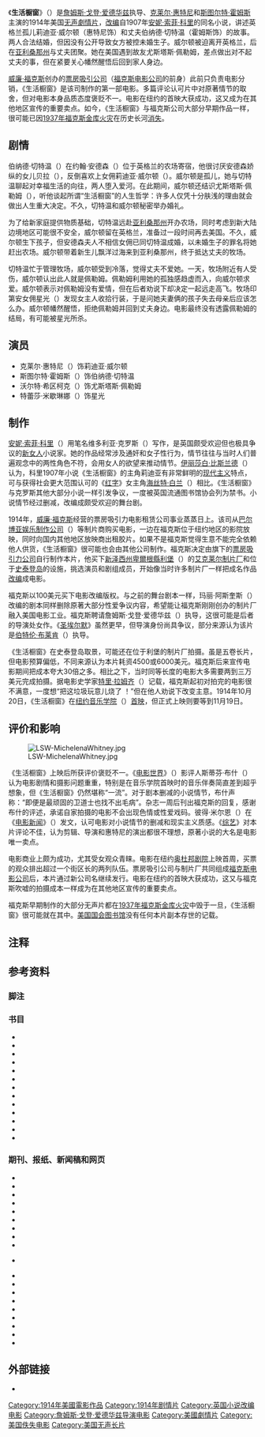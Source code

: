 {{Infobox film
| name           = 生活橱窗
| image          = Life's shop window still.jpg
| caption        = 众人在安德森农场看到莉迪亚·威尔顿的孩子
| starring       = {{Plainlist|
* [[克莱尔·惠特尼|克莱尔·惠特尼]]
* [[斯图尔特·霍姆斯|斯图尔特·霍姆斯]]
}}
| based_on       = 根据维多利亚·克罗斯的同名小说改编
| director       = {{Plainlist|
* [[詹姆斯·戈登·爱德华兹|詹姆斯·戈登·爱德华兹]]
}}
| screenplay     = 玛丽·阿斯奎斯
| studio         = [[福克斯电影公司|票房吸引公司]]
| distributor    = 票房吸引公司
| cinematography = 哈里·{{lang|en|A}}·菲什贝克
| released       = 1914年11月19日
| country        = 美国
| runtime        = 86分钟
}}
《'''生活橱窗'''》（{{lang-en|''Life's Shop Window''}}）是[[詹姆斯·戈登·爱德华兹|詹姆斯·戈登·爱德华兹]]执导、[[克莱尔·惠特尼|克莱尔·惠特尼]]和[[斯图尔特·霍姆斯|斯图尔特·霍姆斯]]主演的1914年美国[[无声电影|无声]][[劇情片|劇情片]]，[[电影版|改编]]自1907年[[安妮·索菲·科里|安妮·索菲·科里]]的同名小说，讲述英格兰孤儿莉迪亚·威尔顿（惠特尼饰）和丈夫伯纳德·切特温（霍姆斯饰）的故事。两人合法结婚，但因没有公开导致女方被控未婚生子。威尔顿被迫离开英格兰，后在[[亚利桑那州|亚利桑那州]]与丈夫团聚。她在美国遇到故友尤斯塔斯·佩勒姆，差点做出对不起丈夫的事，但在紧要关心幡然醒悟后回到家人身边。

[[威廉·福斯_(制片人)|威廉·福克斯]]创办的[[福克斯电影公司|票房吸引公司]]（[[福克斯电影公司|福克斯电影公司]]的前身）此前只负责电影分销，《生活橱窗》是该司制作的第一部电影。多篇评论认可片中对原著情节的取舍，但对电影本身品质态度褒贬不一。电影在纽约的首映大获成功，这又成为在其他地区宣传的重要卖点。如今，《生活橱窗》与福克斯公司大部分早期作品一样，很可能已因[[1937年福克斯金库火灾|1937年福克斯金库火灾]]在历史长河[[散失电影|消失]]。

== 剧情 ==
伯纳德·切特温（{{lang|en|Bernard Chetwin}}）在约翰·安德森（{{lang|en|John Anderson}}）位于英格兰的农场寄宿，他很讨厌安德森娇纵的女儿贝拉（{{lang|en|Bella}}），反倒喜欢上女佣莉迪亚·威尔顿（{{lang|en|Lydia Wilton}}）。威尔顿是孤儿，她与切特温聊起对幸福生活的向往，两人堕入爱河。在此期间，威尔顿还结识尤斯塔斯·佩勒姆（{{lang|en|Eustace Pelham}}），听他谈起所谓“生活橱窗”的人生哲学：许多人仅凭十分肤浅的理由就会做出人生重大决定。不久，切特温和威尔顿秘密举办婚礼。{{sfn|Life's Shop Window-American Film Institute}}{{sfn|Bush|1914|p=944}}

为了给新家庭提供物质基础，切特温远赴[[亚利桑那州|亚利桑那州]]开办农场，同时考虑到新大陆边境地区可能很不安全，威尔顿留在英格兰，准备过一段时间再去美国。不久，威尔顿生下孩子，但安德森夫人不相信女佣已同切特温成婚，以未婚生子的罪名将她赶出农场。威尔顿带着新生儿飘洋过海来到亚利桑那州，终于抵达丈夫的牧场。{{sfn|Life's Shop Window-American Film Institute}}{{sfn|Bush|1914|p=944}}

切特温忙于管理牧场，威尔顿受到冷落，觉得丈夫不爱她。一天，牧场附近有人受伤，威尔顿认出此人就是佩勒姆。佩勒姆利用她的孤独感趋虚而入，向威尔顿求爱。威尔顿表示对佩勒姆没有爱情，但在后者劝说下却决定一起远走高飞。牧场印第安女佣星光（{{lang|en|Starlight}}）发现女主人收拾行装，于是问她夫妻俩的孩子失去母亲后应该怎么办。威尔顿幡然醒悟，拒绝佩勒姆并回到丈夫身边。电影最终没有透露佩勒姆的结局，有可能被星光所杀。{{sfn|Life's Shop Window-American Film Institute}}{{sfn|Bush|1914|p=944}}

== 演员 ==
{{multiple image |align=right |direction=vertical |total_width=220 |header=宣传册
|image1=LSW-Herald-Front.jpg |caption1=电影宣传册外封
|image2=LSW-Herald-Back.jpg |caption2=宣传册内页，介绍电影在纽约大卖}}
* 克莱尔·惠特尼（{{lang|en|Claire Whitney}}）饰莉迪亚·威尔顿
* 斯图尔特·霍姆斯（{{lang|en|Stuart Holmes}}）饰伯纳德·切特温
* 沃尔特·希区柯克（{{lang|en|Walter Hitchcock}}）饰尤斯塔斯·佩勒姆
* 特蕾莎·米歇琳娜（{{lang|en|Theresa Michelena}}）饰星光{{sfn|Questions and Answers}}{{sfn|William Fox Presents Life's Shop Window}}

== 制作 ==
[[安妮·索菲·科里|安妮·索菲·科里]]（{{lang|en|Annie Sophie Cory}}）用笔名维多利亚·克罗斯（{{lang|en|Victoria Cross}}）写作，是英国颇受欢迎但也极具争议的[[新女人|新女人]]小说家{{sfn|Forward|1999|p=159}}{{sfn|Nelson|2000|pp=3–4, 70}}。她的作品经常涉及通奸和女子性行为{{sfn|Forward|1999|p=159}}{{sfn|Wilson|2013|p=63}}，情节往往与当时人们普遍观念中的两性角色不符，会用女人的欲望来推动情节{{sfn|Wilson|2013|p=63}}。[[伊丽莎白·比斯兰德|伊丽莎白·比斯兰德]]（{{lang|en|Elizabeth Bisland}}）认为，科里1907年小说《生活橱窗》的主角莉迪亚有非常鲜明的[[现代主义|现代主义]]特点，可与获得社会更大范围认可的《[[红字|红字]]》女主角[[海丝特·白兰|海丝特·白兰]]（{{lang|en|Hester Prynne}}）相比{{sfn|Bisland|1908|pp=226–236}}。《生活橱窗》与克罗斯其他大部分小说一样引发争议，一度被英国流通图书馆协会列为禁书{{sfn|Wilson|2013|p=63}}。小说情节经过删减{{sfn|'Life's Shop Window' Mild-Variety}}，改编成颇受欢迎的舞台剧{{sfn|Box Office Engages Array of Broadway Stars}}。

1914年，[[威廉·福斯_(制片人)|威廉·福克斯]]经营的票房吸引力电影租赁公司事业蒸蒸日上{{sfn|Solomon|2011|p=13}}。该司从[[巴尔博亚娱乐制作公司|巴尔博亚娱乐制作公司]]（{{lang|en|Balboa Amusement Producing Company}}）等制片商购买电影，一边在福克斯位于纽约地区的影院放映，同时向国内其他地区放映商出租胶片{{sfn|Slide|2001|pp=26–27}}。如果不是福克斯觉得生意不能完全依赖他人供货，《生活橱窗》很可能也会由其他公司制作{{sfn|Jura|Bardin|2007|p=70}}。福克斯决定由旗下的[[福克斯电影公司|票房吸引力公司]]自行制作本片{{sfn|Solomon|2011|p=14}}，他买下[[新泽西州|新泽西州]][[卑爾根縣|卑爾根縣]][[利堡_(新泽西州)|利堡]]（{{lang|en|Fort Lee}}）的[[艾克莱尔制片厂|艾克莱尔制片厂]]和位于[[史泰登岛|史泰登岛]]的设施{{sfn|Golden|1996|p=30}}{{sfn|Shepherd|2013|p=197}}，挑选演员和剧组成员，开始像当时许多制片厂一样把成名作品[[电影版|改编]]成电影{{sfn|Solomon|2011|p=14}}。

福克斯以100美元买下电影改编版权{{refn|group="注"|相当于{{Inflation-year|US}}年的{{Inflation|US|100|1914|fmt=c}}美元{{sfn|Federal Reserve Bank of Minneapolis-What’s a dollar worth?}}。}}{{sfn|Solomon|2011|p=14}}。与之前的舞台剧本一样，玛丽·阿斯奎斯（{{lang|en|Mary Asquith}}）改编的剧本同样删除原著大部分性爱争议内容{{sfn|Solomon|2011|p=14}}，希望能让福克斯刚刚创办的制片厂融入美国电影工业{{sfn|Shepherd|2013|p=197}}。福克斯聘请詹姆斯·戈登·爱德华兹（{{lang|en|J. Gordon Edwards}}）执导{{sfn|Solomon|2011|p=14}}，这很可能是后者的导演处女作。《[[圣埃尔默|圣埃尔默]]》虽然更早，但导演身份尚具争议，部分来源认为该片是[[伯特伦·布莱肯|伯特伦·布莱肯]]（{{lang|en|Bertram Bracken}}）执导。{{sfn|St. Elmo [motion picture]-Library of Congress}}{{sfn|St. Elmo-Catalogue of Feature Films}}

《生活橱窗》在史泰登岛取景，可能还在位于利堡的制片厂拍摄{{sfn| Koszarski|2005|p=198}}{{sfn|Ramsaye|1964|p=701}}。虽是五卷长片，但电影预算偏低{{sfn|Solomon|2011|p=227}}，不同来源认为本片耗资4500{{refn|group="注"|相当于{{Inflation-year|US}}年的{{Inflation|US|4500|1914|fmt=c}}美元{{sfn|Federal Reserve Bank of Minneapolis-What’s a dollar worth?}}。}}{{sfn|Ramsaye|1964|p=701}}或6000美元{{refn|group="注"|相当于{{Inflation-year|US}}年的{{Inflation|US|6000|1914|fmt=c}}美元{{sfn|Federal Reserve Bank of Minneapolis-What’s a dollar worth?}}。}}{{sfn|Solomon|2011|p=14}}{{sfn|Golden|1996|p=30}}。福克斯后来宣传电影期间把成本夸大30倍之多{{sfn|'Life's Shop Window' To-day-The Cincinnati Enquirer}}。相比之下，当时同等长度的电影大多需要两到三万美元完成拍摄{{refn|group="注"|相当于{{Inflation-year|US}}年的{{Inflation|US|20000|1914|fmt=c}}至{{Inflation|US|30000|1914|fmt=c}}美元{{sfn|Federal Reserve Bank of Minneapolis-What’s a dollar worth?}}。}}{{sfn|Finler|2003|p=41}}。据电影史学家[[特里·拉姆齐|特里·拉姆齐]]（{{lang|en|Terry Ramsaye}}）记载，福克斯起初对拍完的电影很不满意，一度想“把这垃圾玩意儿烧了 ！”但在他人劝说下改变主意{{sfn|Ramsaye|1964|p=701}}。1914年10月20日，《生活橱窗》在[[纽约音乐学院|纽约音乐学院]]（{{lang|en|Academy of Music}}）[[首演|首映]]{{sfn|Bush|1914|p=944}}{{sfn|More Stars-Variety}}，但正式上映则要等到11月19日{{sfn|Solomon|2011|p=227}}。

== 评价和影响 ==
[[File:LSW-MichelenaWhitney.jpg|thumb]]

《生活橱窗》上映后所获评价褒贬不一。《[[电影世界|电影世界]]》（''{{lang|en|The Moving Picture World}}''）影评人斯蒂芬·布什（{{lang|en|W. Stephen Bush}}）认为电影剧情和摄影问题重重，特别是在音乐学院首映时的音乐伴奏简直差到超乎想象，但《生活橱窗》仍然堪称“一流”。对于剧本删减的小说情节，布什声称：“即便是最顽固的卫道士也找不出毛病”。{{sfn|Bush|1914|p=944}}杂志一周后刊出福克斯的回复，感谢布什的评述，承诺自家拍摄的电影不会出现色情或性爱戏码{{sfn|Fox Agrees with Bush-The Moving Picture World}}。彼得·米尔恩（{{lang|en|Peter Milne}}）在《[[电影新闻|电影新闻]]》（''{{lang|en|Motion Picture News}}''）发文，认可电影对小说情节的删减和现实主义质感{{sfn|Milne|1914|p=40}}。《[[綜藝_(雜誌)|综艺]]》对本片评论不佳，认为剪辑、导演和惠特尼的演出都很不理想，原著小说的大名是电影唯一卖点{{sfn|Life's Shop Window-Variety}}。

电影商业上颇为成功，尤其受女观众青睐。电影在纽约[[奥杜邦舞厅|奥杜邦剧院]]上映首周，买票的观众排出超过一个街区长的两列队伍。{{sfn|Solomon|2011|p=14}}{{sfn|Notes of the Trade|The Moving Picture World|p=1098}}票房吸引公司与制片厂共同组成[[福克斯电影公司|福克斯电影公司]]后{{sfn|Solomon|2011|p=19}}，本片通过新公司名继续发行{{sfn|Fox Film Company Formed in Milwaukee|Motion Picture News|p=33}}。电影在纽约的首映大获成功，这又与福克斯吹嘘的拍摄成本一样成为在其他地区宣传的重要卖点{{sfn|'Life's Shop Window' To-day-The Cincinnati Enquirer}}{{sfn|William Fox Presents Life's Shop Window}}{{sfn|At the Galax Today|Asheville Citizen-Times|p=10}}。

福克斯早期制作的大部分无声片都在[[1937年福克斯金库火灾|1937年福克斯金库火灾]]中毁于一旦{{sfn|Slide|2000|p=13}}，《生活橱窗》很可能就在其中{{sfn|Tarbox|1983|pp=188, 208}}。[[國會圖書館_(美國)|美国国会图书馆]]没有任何本片副本存世的记载{{sfn|Life's Shop Window / Claire Whitney [motion picture]|American Silent Feature Film Database}}。
{{Clear}}

== 注释 ==
{{reflist|group="注"}}

== 参考资料 ==

=== 脚注 ===
{{reflist|30em}}

=== 书目 ===
{{refbegin}}
* {{cite book | author-last = Finler | author-first = Joel W. | title = The Hollywood Story | year = 2003 | publisher = Wallflower Press | isbn = 978-1-903364-66-6 | ref = harv | url = https://archive.org/details/hollywoodstory0000finl | accessdate = 2020-07-31}}
* {{cite book | author-last = Forward | author-first = Stephanie | chapter = Victoria Cross(e) | page = [https://archive.org/details/cambridgeguideto00sage_0/page/159 159] | title = The Cambridge Guide to Women's Writing in English | url = https://archive.org/details/cambridgeguideto00sage_0 | editor-last = Sage | editor1-first = Lorna | year = 1999 | publisher = Cambridge University Press | isbn = 978-0-521-66813-2 | ref = harv}}
* {{cite book | author-last = Golden | author-first = Eve | title = Vamp: The Rise and Fall of Theda Bara | year = 1996 | publisher = Vestal Press | isbn = 978-1-879511-32-3 | ref = harv}}
* {{cite book | author1-last = Jura | author1-first = Jean-Jacques | author2-last = Bardin | author2-first = Rodney Norman | title = Balboa Films: A History and Filmography of the Silent Film Studio | year = 2007 | isbn = 978-0-7864-3098-7 | publisher = McFarland | ref = harv}}
* {{cite book | author-last = Koszarski | author-first = Richard | title = Fort Lee: The Film Town (1904–2004) | year = 2005 | publisher = Indiana University Press | isbn = 978-0-86196-652-3 | ref = harv}}
* {{cite book | editor-last = Nelson | editor-first = Carolyn Christensen | title = A New Woman Reader: Fiction, Articles and Drama of the 1890s | year = 2000 | publisher = Broadview Press | isbn = 978-1-55111-295-4 | ref = harv | url = https://archive.org/details/newwomanreaderfi0000unse | accessdate = 2020-07-31}}
* {{cite book | author-last = Ramsaye | author-first = Terry | title = A Million and One Nights: A History of the Motion Picture | year = 1964 | origyear = 1926 | publisher = Routledge | isbn = 978-0-7146-1588-2 | ref = harv}}
* {{cite book | author-last = Shepherd | author-first = David J. | title = The Bible on Silent Film: Spectacle, Story and Scripture in the Early Cinema | year = 2013 | publisher = Cambridge University Press | isbn = 978-1-107-04260-5 | ref = harv}}
* {{cite book | author-last = Slide | author-first = Anthony | title = Nitrate Won't Wait: A History of Film Preservation in the United States | year = 2000 | publisher = McFarland | isbn = 978-0-7864-0836-8 | ref = harv}}
* {{cite book | author-last = Slide | author-first = Anthony | title = The New Historical Dictionary of the American Film Industry | url = https://archive.org/details/newhistoricaldic0000slid | edition = 2nd | publisher = Scarecrow Press | isbn = 978-1-57886-015-9 | year = 2001 | ref = harv}}
* {{cite book | author-last = Solomon | author-first = Aubrey | title = The Fox Film Corporation, 1915–1935: A History and Filmography | year = 2011 | publisher = McFarland | isbn = 978-0-7864-6286-5 | ref = harv}}
* {{cite book | author-last = Tarbox | author-first = Charles H. | title = Lost Films 1895–1917 | publisher = Jef Films | year = 1983 | isbn = 978-0-9610916-0-6 | ref = harv}}
* {{cite book | author-last = Wilson | author-first = Nicola | chapter = Circulating Morals (1900–1915) | title = Prudes on the Prowl: Fiction and Obscenity in England, 1850 to the Present Day | editor1-last = Bradshaw | editor1-first = David | editor2-last = Potter | editor2-first = Rachel | pages = 52–70 | publisher = Oxford University Press | year = 2013 | isbn = 978-0-19-969756-4 | ref = harv}}
{{refend}}

=== 期刊、报纸、新闻稿和网页 ===
{{refbegin}}
* {{cite journal | author-last = Bush | author-first = W. Stephen | title = Life's Shop Window | journal = The Moving Picture World | volume = 22 | issue = 7 | date = 1914-11-14 | page = 944 | accessdate = 2020-07-31 | ref = harv | url = https://archive.org/stream/movingpicturewor22newy#page/944/mode/1up/}}
* {{cite web | title = Life's Shop Window | work = Catalogue of Feature Films | publisher = American Film Institute | url = http://www.afi.com/members/catalog/DetailView.aspx?s=1&Movie=1803 | accessdate = 2015-01-09 | archiveurl = https://web.archive.org/web/20181217014814/https://catalog.afi.com/Catalog/moviedetails/1803 | deadurl = yes | archivedate = 2018-12-17 | ref = {{sfnRef|Life's Shop Window-American Film Institute}}}}
* {{cite journal | title = Questions and Answers | journal = Photoplay | year = 1916 | volume = 10 | issue = 3 | pages = 149–152, 165, 167–170 | url = https://archive.org/stream/phojuldec1011chic#page/n336/mode/1up/ | accessdate = 2020-07-31 | ref = {{sfnRef|Questions and Answers}}}}
* {{cite press release | title = William Fox Presents Life's Shop Window | publisher = [[福克斯电影公司|Box Office Attractions Company]] | year = c. 1914 | type = herald | ref = {{sfnRef|William Fox Presents Life's Shop Window}}}}
* {{cite journal | author-last = Bisland | author-first = Elizabeth | title = The Morals of the Modern Heroine | journal = The North American Review | year = 1908 | volume = 188 | issue = 633 | pages = 226–236 | ref = harv}}
* {{cite journal | title = 'Life's Shop Window' Mild | journal = Variety | volume = 28 | issue = 1 | date = 1912-10-06 | page = 11 | url = https://archive.org/stream/variety28-1912-09#page/n10/mode/1up | accessdate = 2020-07-31 | ref = {{sfnRef|'Life's Shop Window' Mild-Variety}}}}
* {{cite journal | title = Box Office Engages Array of Broadway Stars | journal = Motion Picture News | volume = 10 | issue = 20 | page = 24 | url = https://archive.org/stream/motionpicturenew102unse#page/n529/mode/1up/ | accessdate = 2020-07-31 | date = 1914-11-21 | ref = {{sfnRef|Box Office Engages Array of Broadway Stars}}}}
* {{cite web | title = St. Elmo [motion picture] | work = American Silent Feature Film Database | publisher = Library of Congress | accessdate = 2015-01-09 | url = http://memory.loc.gov/diglib/ihas/loc.mbrs.sfdb.9500/default.html | deadurl = no | archivedate = 2018-09-06 | ref = {{sfnRef|St. Elmo [motion picture]-Library of Congress}} | archiveurl = https://web.archive.org/web/20180906124752/http://memory.loc.gov/diglib/ihas/loc.mbrs.sfdb.9500/default.html}}
* {{cite web | title = St. Elmo | work = Catalogue of Feature Films | publisher = American Film Institute | archiveurl = https://web.archive.org/web/20150925131900/http://www.afi.com/members/catalog/DetailView.aspx?s=1&Movie=16398 | url = http://www.afi.com/members/catalog/DetailView.aspx?s=1&Movie=16398 | accessdate = 2015-03-17 | deadurl = yes | archivedate = 2015-09-25 | ref = {{sfnRef|St. Elmo-Catalogue of Feature Films}}}}
* {{cite news | title = 'Life's Shop Window' To-day | newspaper = The Cincinnati Enquirer | volume = 71 | issue = 342 | date = 1914-12-08 | page = 8 | url = https://www.newspapers.com/clip/3566217/the-cincinnati-enquirer/ | archiveurl = https://web.archive.org/web/20180906161647/https://www.newspapers.com/clip/3566217/the_cincinnati_enquirer/ | via = Newspapers.com | archivedate = 2018-09-06 | deadurl = no | ref = {{sfnRef|'Life's Shop Window' To-day-The Cincinnati Enquirer}}}} {{open access}}
* {{cite journal | title = More Stars | journal = Variety | volume = 36 | issue = 6 | date = 1914-10-10 | page = 22 | url = https://archive.org/stream/variety36-1914-10#page/n73/mode/1up | accessdate = 2020-07-31 | ref = {{sfnRef|More Stars-Variety}}}}
* {{cite journal | author-last = Milne | author-first = Peter | title = Life's Shop Window | journal = Motion Picture News | volume = 10 | issue = 20 | page = 40 | date = 1914-11-21 | accessdate = 2020-07-31 | ref = harv | url = https://archive.org/stream/motionpicturenew102unse#page/n545/mode/1up/}}
* {{cite journal | title = Fox Agrees with Bush | journal = The Moving Picture World | date = 1914-11-21 | volume = 22 | issue = 8 | page = 1097 | url = https://archive.org/stream/movingpicturewor22newy#page/1097/mode/1up/ | accessdate = 2020-07-31 | ref = {{sfnRef|Fox Agrees with Bush-The Moving Picture World}}}}
* {{cite journal | title = Life's Shop Window | journal = Variety | volume = 36 | issue = 11 | date = 1914-11-14 | page = 25 | url = https://archive.org/stream/variety36-1914-11#page/n68/mode/1up/ | accessdate = 2020-07-31 | ref = {{sfnRef|Life's Shop Window-Variety}}}}
* {{cite journal | title = Notes of the Trade | journal = The Moving Picture World | date = 1914-11-21 | volume = 22 | issue = 8 | page = 1098 | url = https://archive.org/stream/movingpicturewor22newy#page/1098/mode/1up | accessdate = 2020-07-31 | ref = {{sfnRef|Notes of the Trade|The Moving Picture World}}}}
* {{cite journal | title = Fox Film Company Formed in Milwaukee | journal = Motion Picture News | volume = 10 | issue = 21 | date = 1914-11-28 | page = 33 | url = https://archive.org/stream/motionpicturenew102unse#page/n622/mode/1up/ | accessdate = 2020-07-31 | ref = {{sfnRef|Fox Film Company Formed in Milwaukee|Motion Picture News}}}}
* {{cite news | title = At the Galax Today | newspaper = Asheville Citizen-Times | location = Asheville, NC | archiveurl = https://web.archive.org/web/20180906124926/https://www.newspapers.com/clip/3566214/asheville_gazettenews/ | url = https://www.newspapers.com/clip/3566214/asheville-gazette-news/ | volume = 20 | issue = 149 | page = 10 | date = 1915-09-05 | via = Newspapers.com | archivedate = 2018-09-06 | deadurl = no | ref = {{sfnRef|At the Galax Today|Asheville Citizen-Times}}}}{{open access}}
* {{cite web | title = Life's Shop Window / Claire Whitney [motion picture] | work = American Silent Feature Film Database | archivedate = 2018-09-06 | publisher = Library of Congress | accessdate = 2020-07-31 | archiveurl = https://web.archive.org/web/20180906195417/http://memory.loc.gov/diglib/ihas/loc.mbrs.sfdb.6878/default.html | url = http://memory.loc.gov/diglib/ihas/loc.mbrs.sfdb.6878/default.html | deadurl = no | ref = {{sfnRef|Life's Shop Window / Claire Whitney [motion picture]|American Silent Feature Film Database}}}}
* {{cite web | publisher = Federal Reserve Bank of Minneapolis | url = https://www.minneapolisfed.org/about-us/monetary-policy/inflation-calculator |title= What’s a dollar worth? | access-date = 2020-07-31 | ref = {{sfnRef|Federal Reserve Bank of Minneapolis-What’s a dollar worth?}} | archiveurl = https://web.archive.org/web/20200625054202/https://www.minneapolisfed.org/about-us/monetary-policy/inflation-calculator | archivedate = 2020-06-25 | deadurl = no}}
{{refend}}

== 外部链接 ==
{{Commons Category}}
*{{IMDb title|id=tt0004224|title=生活橱窗}}

[[Category:1914年美國電影作品|Category:1914年美國電影作品]]
[[Category:1914年剧情片|Category:1914年剧情片]]
[[Category:英国小说改编电影|Category:英国小说改编电影]]
[[Category:詹姆斯·戈登·爱德华兹导演电影|Category:詹姆斯·戈登·爱德华兹导演电影]]
[[Category:美國劇情片|Category:美國劇情片]]
[[Category:美国佚失电影|Category:美国佚失电影]]
[[Category:美国无声长片|Category:美国无声长片]]
{{Good article}}